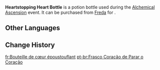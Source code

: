 {{Item Infobox
|id           = 120826
|image        = Item Heartstopping Heart Bottle.png
|type         = Potion Bottles
|group        = Event Items
|quality      = <!-- 0 in shop, 4 on potion selection screen -->
|description  = A potion bottle with a tall stem with a heart-shaped design. It is said that customers will find it aesthetically appealing no matter the color of the potion within...<br>It can slightly improve the quality of the potion. All special bottles provide the same buff.
|source1      = [[Freda]]
|event        = Alchemical Ascension
}}
'''Heartstopping Heart Bottle''' is a potion bottle used during the [[Alchemical Ascension]] event. It can be purchased from [[Freda]] for {{Item|Funds|x=5,000}}.

==Other Languages==
{{Other Languages|default_hidden=1
|en      = Heartstopping Heart Bottle
|zhs     = 妙妙心心瓶
|zhs_rm  = 
|zht     = 妙妙心心瓶
|zht_rm  = 
|ja      = きゅんきゅんハート瓶
|ja_rm   = Kyunkyun Haato Bin
|ko      = 두근두근 하트 병
|ko_rm   = 
|es      = Frasco del flechazo
|fr      = Bouteille de cœur époustouflant
|ru      = Прелестный сердцевидный флакон
|th      = ขวดหัวใจ
|th_rm   = 
|vi      = Lọ Trái Tim Kỳ Diệu
|de      = Wunderherz-Flasche
|id      = Botol Berbentuk Hati
|pt      = Frasco Coração de Parar o Coração
|tr      = Göz Kamaştıran Kalp Şişe
|it      = Boccetta Cuore sublime
}}

==Change History==
{{Change History|4.5}}

[[fr:Bouteille de cœur époustouflant]]
[[pt-br:Frasco Coração de Parar o Coração]]